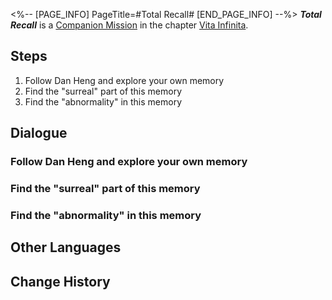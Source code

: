 <%-- [PAGE_INFO]
PageTitle=#Total Recall#
[END_PAGE_INFO] --%>
{{Stub|Dialogue, characters, and location(s)}}
{{Mission Infobox
|id            = 2020504
|title         = 
|image         = Mission Total Recall.png
|type          = Companion
|event_name    = 
|chapter       = Vita Infinita (Companion Mission Chapter)
|requirements  = [[Companion Mission]] ''[[Total Recall]]'' completed
|summary       = <!--official mission summary from Fate's Atlas-->
|characters    = <!--characters that appear in this mission-->
|startLocation = <!--location as it intially appears on the mission screen-->
|world         = <!--i.e. Penacony-->
|area          = <!--i.e. A Child's Dream-->
|prev          = 
|next          = 
|exp           = 
|credits       = 
|stellarJade   = 
|other         = 
}}
'''''Total Recall''''' is a [[Companion Mission]] in the chapter [[Vita Infinita (Companion Mission Chapter)|Vita Infinita]].

==Steps==
# Follow Dan Heng and explore your own memory
# Find the "surreal" part of this memory
# Find the "abnormality" in this memory

<!--
==Gameplay Notes==

--><!--
==Trial Character==

-->
==Dialogue==
{{Stub Dialogue}}
{{Dialogue Start}}
:{{tx}}
{{Dialogue End}}

===Follow Dan Heng and explore your own memory===
{{Mission Description|type=companion|location=<!--to be added-->|update|It isn't surprising to see Dan Heng in this memory, but March 7th is rather startled to see him acting in a way that screams "there's no time to explain. Hurry and get onto the Express!"<br />This isn't too bad. Having a guide is better than her searching alone aimlessly in her memories.}}
{{Dialogue Start}}
:{{tx}}
{{Dialogue End}}

===Find the "surreal" part of this memory===
{{Mission Description|type=companion|location=<!--to be added-->|update|Fu Xuan left a word of warning, then completely cut off communications with March 7th. March is a little scared, but this fear also made her feel a little ridiculous &mdash; why is everything so ominous and lonely when this is her own memory?<br />She can't help but recall the nightmare she had a few nights ago. She forgot the content of the dream as soon as she woke up, but that helpless and isolated feeling of fear lasted for well over an hour.}}
{{Dialogue Start}}
:{{tx}}
{{Dialogue End}}

===Find the "abnormality" in this memory===
{{Mission Description|type=companion|location=<!--to be added-->|update|After overcoming various obstacles, March 7th finally approaches the starting point of her memories. However, the closer she gets, the more anxious she feels &mdash; Where is this "obstacle" coming from?<br />Fu Xuan's warning echoes in her mind, making her almost wanting to stop and turn back the way she came...<br />"But Trailblazers must never turn back, even when they turn their back." March 7th is pretty satisfied with this dry joke and decides to tell it to Dan Heng when she gets back.}}
{{Dialogue Start}}
:{{tx}}
{{Dialogue End}}

==Other Languages==
{{Other Languages
|en   = Total Recall
|zhs  = 全面回忆
|zht  = 全面回憶
|ja   = 全て追憶
|ko   = 전반적 회상
|es   = Podemos recordarlo por usted
|fr   = Total Recall
|ru   = Вспомнить всё
|th   = หวนย้อนความทรงจำ
|vi   = Hồi Ức Toàn Diện
|de   = Lückenlose Erinnerung
|id   = Mengenang Penuh
|pt   = A Vingadora do Futuro
}}

==Change History==
{{Change History|1.3}}

